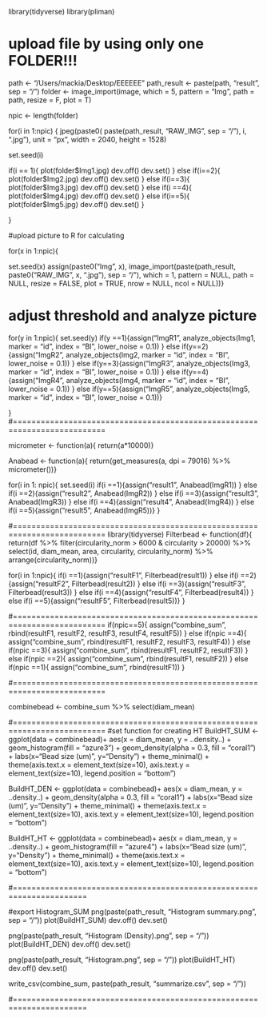 library(tidyverse)
library(pliman)

# upload file by using only one FOLDER!!!

path <- "/Users/mackia/Desktop/EEEEEE"
path_result <- paste(path, "result", sep = "/")
folder <- image_import(image,
                       which = 5,
                       pattern = "Img",
                       path = path,
                       resize = F,
                       plot = T)

npic <- length(folder)

for(i in 1:npic) 
{
  jpeg(paste0( 
    paste(path_result, "RAW_IMG", sep = "/"),  i, ".jpg"),
    unit = "px",
    width = 2040, 
    height = 1528)
  
  set.seed(i)
  
  if(i == 1){
    plot(folder$Img1.jpg)
    dev.off()
    dev.set()
  } else if(i==2){
    plot(folder$Img2.jpg)
    dev.off()
    dev.set()
  } else if(i==3){
    plot(folder$Img3.jpg)
    dev.off()
    dev.set()
  } else if(i ==4){
    plot(folder$Img4.jpg)
    dev.off()
    dev.set()
  } else if(i==5){
    plot(folder$Img5.jpg)
    dev.off()
    dev.set()
  }
  
}

#upload picture to R for calculating

for(x in 1:npic){
  
  set.seed(x)
  assign(paste0("Img", x), image_import(paste(path_result, paste0("RAW_IMG", x, ".jpg"), sep = "/"),
                                        which = 1,
                                        pattern = NULL,
                                        path = NULL,
                                        resize = FALSE,
                                        plot = TRUE,
                                        nrow = NULL,
                                        ncol = NULL))}

# adjust threshold and analyze picture

for(y in 1:npic){
  set.seed(y)
  if(y ==1){assign("ImgR1", analyze_objects(Img1,
                            marker = "id",
                            index = "BI",
                            lower_noise = 0.1))
  } else if(y==2){assign("ImgR2", analyze_objects(Img2,
                                                 marker = "id",
                                                 index = "BI",
                                                 lower_noise = 0.1))
  } else if(y==3){assign("ImgR3", analyze_objects(Img3,
                                                marker = "id",
                                                index = "BI",
                                                lower_noise = 0.1))
  } else if(y==4){assign("ImgR4", analyze_objects(Img4,
                                                marker = "id",
                                                index = "BI",
                                                lower_noise = 0.1))
  } else if(y==5){assign("ImgR5", analyze_objects(Img5,
                                                marker = "id",
                                                index = "BI",
                                                lower_noise = 0.1))}

}
#==========================================================================

micrometer <- function(a){
  return(a*10000)}

Anabead <- function(a){
  return(get_measures(a, dpi = 79016) %>%
           micrometer())}

for(i in 1: npic){
  set.seed(i)
 if(i ==1){assign("result1", Anabead(ImgR1))
  } else if(i ==2){assign("result2", Anabead(ImgR2))
  } else if(i ==3){assign("result3", Anabead(ImgR3))
  } else if(i ==4){assign("result4", Anabead(ImgR4))
  } else if(i ==5){assign("result5", Anabead(ImgR5))} }

#==========================================================================
library(tidyverse)
Filterbead <- function(df){
  return(df %>% filter(circularity_norm > 6000 & circularity > 20000) %>% 
           select(id, diam_mean, area, circularity, circularity_norm) %>% 
           arrange(circularity_norm))} 

for(i in 1:npic){
  if(i ==1){assign("resultF1", Filterbead(result1))
  } else if(i ==2){assign("resultF2", Filterbead(result2))
  } else if(i ==3){assign("resultF3", Filterbead(result3))
  } else if(i ==4){assign("resultF4", Filterbead(result4))
  } else if(i ==5){assign("resultF5", Filterbead(result5))}
}

#==========================================================================
if(npic==5){
  assign("combine_sum", rbind(resultF1, resultF2, resultF3, resultF4, resultF5))
} else if(npic ==4){
  assign("combine_sum", rbind(resultF1, resultF2, resultF3, resultF4))
} else if(npic ==3){
  assign("combine_sum", rbind(resultF1, resultF2, resultF3))
} else if(npic ==2){
  assign("combine_sum", rbind(resultF1, resultF2))
} else if(npic ==1){
  assign("combine_sum", rbind(resultF1))
} 

#==========================================================================

combinebead <- combine_sum %>% select(diam_mean)

#==========================================================================
#set function for creating HT
BuildHT_SUM <- ggplot(data = combinebead)+
  aes(x = diam_mean, y = ..density..) +
  geom_histogram(fill = "azure3") +
  geom_density(alpha = 0.3, fill = "coral1") +
  labs(x="Bead size (um)", y="Density") +
  theme_minimal() +
  theme(axis.text.x = element_text(size=10),
        axis.text.y = element_text(size=10),
        legend.position = "bottom")

BuildHT_DEN <- ggplot(data = combinebead)+
  aes(x = diam_mean, y = ..density..) +
  geom_density(alpha = 0.3, fill = "coral1") +
  labs(x="Bead size (um)", y="Density") +
  theme_minimal() +
  theme(axis.text.x = element_text(size=10),
        axis.text.y = element_text(size=10),
        legend.position = "bottom")

BuildHT_HT <- ggplot(data = combinebead)+
  aes(x = diam_mean, y = ..density..) +
  geom_histogram(fill = "azure4") +
  labs(x="Bead size (um)", y="Density") +
  theme_minimal() +
  theme(axis.text.x = element_text(size=10),
        axis.text.y = element_text(size=10),
        legend.position = "bottom")


#======================================================================

#export Histogram_SUM
png(paste(path_result, "Histogram summary.png", sep = "/"))
plot(BuildHT_SUM)
dev.off()
dev.set()

png(paste(path_result, "Histogram (Density).png", sep = "/"))
plot(BuildHT_DEN)
dev.off()
dev.set()

png(paste(path_result, "Histogram.png", sep = "/"))
plot(BuildHT_HT)
dev.off()
dev.set()

write_csv(combine_sum, paste(path_result, "summarize.csv", sep = "/"))

#======================================================================



  
  




